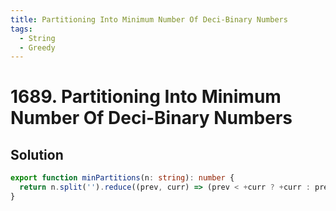 ```yaml
---
title: Partitioning Into Minimum Number Of Deci-Binary Numbers
tags:
  - String
  - Greedy
---
```


# 1689. Partitioning Into Minimum Number Of Deci-Binary Numbers

<Badges>
  <LevelBadge level="medium" />
  <TopicBadge name="String" slug="string" />
  <TopicBadge name="Greedy" slug="greedy" />
</Badges>

## Solution

```typescript filename="solution.ts" copy
export function minPartitions(n: string): number {
  return n.split('').reduce((prev, curr) => (prev < +curr ? +curr : prev), 0);
}
```

<ProblemLink
  codingSite="leetcode"
  href="https://leetcode.com/problems/partitioning-into-minimum-number-of-deci-binary-numbers/"
  title="Partitioning Into Minimum Number Of Deci-Binary Numbers"
/>
